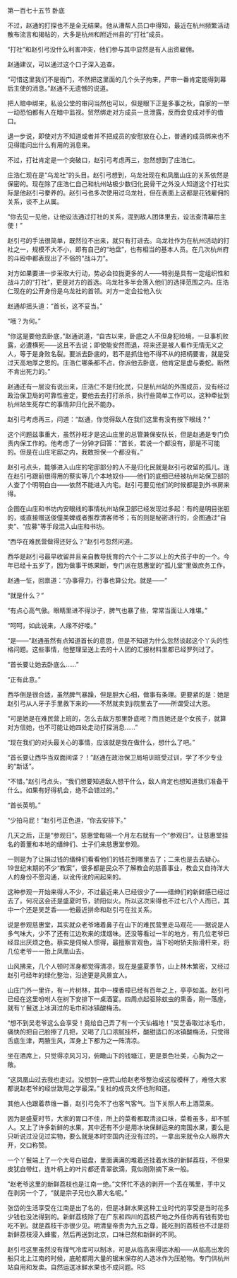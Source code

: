 

第一百七十五节 卧底

不过，赵通的打探也不是全无结果。他从漕帮人员口中得知，最近在杭州频繁活动散布流言和揭帖的，大多是杭州和附近州县的“打社”成员。

“打社”和赵引弓没什么利害冲突，他们参与其中显然是有人出资雇佣。

赵通建议，可以通过这个口子深入追查。

“可惜这里我们不是衙门，不然把这里面的几个头子拘来，严审一番肯定能得到幕后主使的消息。”赵通不无遗憾的说道。

把人暗中绑来，私设公堂的审问当然也可以，但是眼下正是多事之秋，自家的一举一动恐怕都有人在暗中监视。贸然绑走对方成员一旦泄露，反而会变成对手的借口。

退一步说，即使对方不知道或者并不把成员的安慰放在心上，普通的成员绑来也不见得能问出什么有用的消息来。

不过，打社肯定是一个突破口，赵引弓考虑再三，忽然想到了庄浩仁。

庄浩仁现在是“乌龙社”的头目。赵引弓想到，乌龙社现在和凤凰山庄的关系依然是保密的。现在除了庄浩仁自己和杭州站极少数归化民骨干之外没人知道这个打社实际是他赵引弓豢养的。赵引弓也多次使用过乌龙社，但在表面上这都是花钱雇佣的关系，谈不上从属。

“你去见一见他，让他设法通过打社的关系，混到敌人团体里去，设法查清幕后主使！”

赵引弓的手法很简单，既然拉不出来，就只有打进去。乌龙社作为在杭州活动的打社之一，规模不大不小，即有自己的“地盘”，也有相当的基本人员。在几次杭州府的斗殴中都表现出了不俗的“战斗力”。

对方如果要进一步采取大行动，势必会拉拢更多的人――特别是具有一定组织性和战斗力的“打社”，更是对方的首选。乌龙社多半会落入他们的选择范围之内。庄浩仁现在的公开身份是乌龙社的首领。对方一定会拉他入伙

赵通却摇头道：“首长，这不妥当。”

“哦？为何。”

“你这是要他去卧底，”赵通说道，“自古以来，卧底之人不但身犯险境，一旦事机败露，必遭横死――这且不去说；即使能安然而退，将来还是被人看作无情无义之人，等于是身败名裂。要派去卧底的，若不是抓住他不得不从的把柄要害，就是受过天高地厚之恩的。庄浩仁哪条都不占，你派他去卧底，他肯定是虚与委蛇。断然不肯出死力的。”

赵通还有一层没有说出来，庄浩仁不是归化民，只是杭州站的外围成员，没有经过政治保卫局的可靠性鉴定，要他去去打打杀杀，执行些简单工作可以，这种牵扯到杭州站生死存亡的事情非归化民不能办。

赵引弓考虑再三，问道：“赵通，你觉得敌人在我们这里有没有按下眼线？”

这个问题兹事重大，虽然孙旺才是这山庄里的总管兼保安队长，但是赵通是专门负责内保工作的。他考虑了一分钟才回答：“首长，若说一个都没有，那是不可能的。但是在山庄宅邸之内，我敢担保一个都没有。”

赵引弓点头，能够进入山庄的宅邸部分的人不是归化民就是赵引弓收留的孤儿。连在赵引弓跟前很得用的蔡实等几个本地奴仆――他们的底细已经被杭州站保卫部的人查了个明明白白――依然不能进入内宅。赵引弓要见他们的时候都是到外书房来得。

企图在山庄和书坊内安眼线的事情杭州站保卫部已经发现过多起：有的是明目张胆的，或直接赠送俊僮美婢或者推荐清客师爷；有的则是秘密进行的，企图通过“自卖”、“应募”等手段混入山庄和书坊。

“西华在难民营做得还好么？”赵引弓忽然问道。

西华是赵引弓最早收留并且亲自教导抚育的六个十二岁以上的大孩子中的一个。今年已经十五岁了，因为做事干练果断，专门派在慈惠堂的“孤儿堂”里做庶务工作。

赵通一怔，回禀道：“办事得力，行事也算公允。就是――”

“就是什么？”

“有点心高气傲。眼睛里进不得沙子，脾气也暴了些，常常当面让人难堪。”

“呵呵，如此说来，人缘不好喽。”

“是――”赵通虽然有点知道首长的意思，但是不知道为什么忽然谈起这个丫头的性格问题。这些事情，他整理呈送上去的十人团的汇报材料里都已经罗列过了。

“首长要让她去卧底么……”

“正有此意。”

西华倒是很合适，虽然脾气暴躁，但是胆大心细，做事有条理。更要紧的是：她是赵引弓从人牙子手里救下来的――不然就卖到ji院里去了――所谓受过大恩。

“可是她是在难民营上班的，怎么去敌方那里卧底呢？而且她还是个女孩子，就算对方信她，也不可能让她四处走动打探消息……”

“现在我们的对头最关心的事情，应该就是我在做什么，想什么了吧。”

“首长要让西华当双面间谍？！”赵通在政治保卫局培训班受过训，学了不少专业的“新话”。

“不错。”赵引弓点头，“我们想要知道敌人想干什么，敌人肯定也想知道我们准备干什么。如果有好得机会，绝不会错过的。”

“首长英明。”

“少拍马屁！”赵引弓正色道，“你去安排下。”

几天之后，正是“参观日”。慈惠堂每隔一个月左右就有一个“参观日”。让慈惠堂挂名的善董和本地的缙绅们、士子们来慈惠堂参观。

一则是为了让捐过钱的缙绅们看看他们的钱花到哪里去了；二来也是去去疑心。19世纪末期的不少“教案”，很多都是民众不了解教会的慈善事业，教会又自持洋大人的身份不愿沟通，以讹传讹的闹起来的。

这种参观一开始来得人不少，不过最近来人已经很少了――缙绅们的新鲜感已经过去了。何况这会还是盛夏时节，骄阳似火。所以这次来得也不过七八个人而已，其中一个还是吴芝香――他最近拼命和赵引弓在拉关系。

说是参观慈惠堂，其实就众老爷堵着鼻子在山下的难民营里走马观花――据说是人多气味大，少不了还有江边吹来的煤烟味。还没等看过一半的地方，有几位老爷已经显出厌烦之色。蔡实是伺候人惯得，最擅察言观色，当下吩咐轿夫抬滑杆来，将几位老爷一一抬上凤凰山去。

山风拂来，几个人顿时浑身都觉得清凉，现在是盛夏季节，山上林木繁密，又经过赵引弓经年的绿化整治，沿途更是风景宜人。

山庄门外一里许，有一片树林，其中一棵香樟已经有百年之上，亭亭如盖。赵引弓已经在这里吩咐人在树下安排下一桌酒宴。四周点起驱除蚊虫的熏香，刚一落座，就有丫鬟送上冰湃过的毛巾和冰镇酸梅汤。

“想不到吴老爷这么会享受！竟给自己弄了有一个天仙福地！”吴芝香取过冰毛巾，痛快的把自己脸擦了几把，又喝了几口浓腻挂杯，酸甜适口的冰镇酸梅汤，只觉得舌底生津，两腋生风，浑身上下都为之一阵清凉。

坐在酒席上，只觉得凉风习习，俯瞰山下的钱塘江，更是景色壮美，心胸为之一敞。

“这凤凰山过去我也走过。没想到一座荒山给赵老爷整治成这般模样了，难怪大家都说赵老爷的经世致用之学最深。”复社的成员文怀也附和道。

其他人也跟着恭维一番，赵引弓免不了也客气客气。当下关照人布上酒菜来。

因为是盛夏时节，大家的胃口不佳，所上的菜肴都取清淡口味，菜肴虽多，却不腻人。又上了许多新鲜的水果，其中还有不少是用冰块保鲜运来的南国水果，要么是只听说过没见过实物，要么就是本时空国内还没有过的。一拿出来就令众人眼界大开，交口称赞。

一个丫鬟端上了一个大号白磁盘，里面满满的堆着还挂着水珠的新鲜荔枝，不但果皮犹自带红，连叶柄上的叶片都还青翠欲滴，竟似刚刚摘下来一般。

“赵老爷这里的新鲜荔枝也是江南一绝。”文怀忙不迭的剥开一个丢在嘴里，手中又在剥另一个了，“就是宗子兄也久慕大名呢。”

张岱的生活享受在江南是出了名的，但是冰鲜水果这种工业时代的享受是当时花多少钱也没法得到的。新鲜荔枝除了在广东和四川的荔枝产地之外任你再有钱有势也吃不到。就是荔枝干亦很少见。明清皇帝贵为九五之尊，能吃到的荔枝也不过是将新鲜荔枝浸入蜂蜜，然后再送到北京，口味已然和新鲜的不同。

赵引弓这里虽然没有煤气冷库可以制冰，可是从临高来得运冰船――从临高出发的船只北上江南的时候，底舱都用大量的锯末保存的人造冰作为压舱物。专门供杭州站自用和发卖。自然运送冰鲜水果也不成问题。RS

